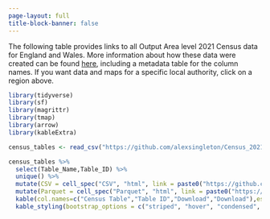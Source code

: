 ```yaml
---
page-layout: full
title-block-banner: false
---
```


The following table provides links to all Output Area level 2021 Census data for England and Wales. More information about how these data were created can be found [here](https://www.alex-singleton.com/content/blog/2022-12-04-Census-2021/), including a metadata table for the column names. If you want data and maps for a specific local authority, click on a region above.

```r

library(tidyverse)
library(sf)
library(magrittr)
library(tmap)
library(arrow)
library(kableExtra)

census_tables <- read_csv("https://github.com/alexsingleton/Census_2021_Output_Areas/raw/main/Table_Metadata.csv",show_col_types = FALSE)

census_tables %>%
  select(Table_Name,Table_ID) %>%
  unique() %>%
  mutate(CSV = cell_spec("CSV", "html", link = paste0("https://github.com/alexsingleton/Census_2021_Output_Areas/blob/main/output_data/csv/",Table_ID,".csv","?raw=true"))) %>%
  mutate(Parquet = cell_spec("Parquet", "html", link = paste0("https://github.com/alexsingleton/Census_2021_Output_Areas/blob/main/output_data/parquet/",Table_ID,".parquet","?raw=true"))) %>%
  kable(col.names=c("Census Table","Table ID","Download","Download"),escape=FALSE) %>%
  kable_styling(bootstrap_options = c("striped", "hover", "condensed", "responsive"),full_width = T)

```

